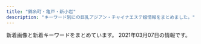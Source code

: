```yaml
---
title: "錦糸町・亀戸・新小岩"
description: "キーワード別にの巨乳アジアン・チャイナエステ嬢情報をまとめました。"
---
```


新着画像と新着キーワードをまとめています。
2021年03月07日の情報です。

<DmmAffiliateIns />
<KeywordTable
  shops={
    [
    {
        "url": "http://iyasimori.jpest.net/",
        "name": "\u7652\u3057\u306e\u68ee",
        "station": "\u9752\u7825\u99c5",
        "img_links": [
            "http://iyasimori.jpest.net/uploads//sites/37/2021/01/g5-150x150.jpg",
            "http://iyasimori.jpest.net/uploads//sites/37/2021/01/g3-2-150x150.jpg",
            "http://iyasimori.jpest.net/uploads//sites/37/2021/01/a.jpg",
            "http://iyasimori.jpest.net/uploads//sites/37/2021/01/news01.png",
            "http://iyasimori.jpest.net/uploads//sites/37/2021/01/g2-2.jpg",
            "http://iyasimori.jpest.net/uploads//sites/37/2021/01/a2.jpg",
            "http://iyasimori.jpest.net/uploads//sites/37/2021/01/g4.jpg",
            "http://iyasimori.jpest.net/uploads//sites/37/2021/01/news03.png",
            "http://iyasimori.jpest.net/uploads//sites/37/2021/01/r3-1.jpg",
            "http://iyasimori.jpest.net/uploads//sites/37/2021/01/r5.jpg",
            "http://iyasimori.jpest.net/uploads//sites/37/2021/01/r6.jpg",
            "http://iyasimori.jpest.net/uploads//sites/37/2021/01/g5.jpg",
            "http://iyasimori.jpest.net/uploads//sites/37/2021/01/bj_03.jpg",
            "http://iyasimori.jpest.net/uploads//sites/37/2021/01/g1-3-150x150.jpg",
            "http://iyasimori.jpest.net/uploads//sites/37/2021/01/mobile.png",
            "http://iyasimori.jpest.net/uploads//sites/37/2021/01/g2-2-150x150.jpg",
            "http://iyasimori.jpest.net/uploads//sites/37/2021/01/g1-3.jpg",
            "http://iyasimori.jpest.net/uploads//sites/37/2021/01/tite-staff.jpg",
            "http://iyasimori.jpest.net/uploads//sites/37/2021/01/g3-2.jpg",
            "http://iyasimori.jpest.net/uploads//sites/37/2021/01/top.jpg",
            "http://iyasimori.jpest.net/uploads//sites/37/2021/01/g4-150x150.jpg",
            "http://iyasimori.jpest.net/uploads//sites/37/2021/01/r4-1.jpg"
        ],
        "keywords": {}
    },
    {
        "name": "Aria\uff5e\u30a2\u30ea\u30a2\uff5e",
        "url": "http://aria.tokyo-relaxtime.asia/",
        "keywords": {},
        "img_links": [
            "http://aria.tokyo-relaxtime.asia/img/cast/nana-04.jpg",
            "http://aria.tokyo-relaxtime.asia/img/cast/yumi-03.jpg",
            "http://aria.tokyo-relaxtime.asia/img/cast/risa-02.jpg",
            "http://aria.tokyo-relaxtime.asia/img/slick/st-1.jpg",
            "http://aria.tokyo-relaxtime.asia/img/cast/coco-02.jpg",
            "http://aria.tokyo-relaxtime.asia/img/slick/st-3.jpg",
            "http://aria.tokyo-relaxtime.asia/img/cast/miki-01.jpg",
            "http://aria.tokyo-relaxtime.asia/img/cast/aya-02.jpg",
            "http://aria.tokyo-relaxtime.asia/img/cast/apple-01.jpg",
            "http://aria.tokyo-relaxtime.asia/img/cast/yaya-03.jpg",
            "http://aria.tokyo-relaxtime.asia/img/cast/aki-02.jpg",
            "http://aria.tokyo-relaxtime.asia/img/cast/risa-04.jpg",
            "http://aria.tokyo-relaxtime.asia/img/cast/risa-01.jpg",
            "http://aria.tokyo-relaxtime.asia/img/cast/yumi-01.jpg",
            "http://aria.tokyo-relaxtime.asia/img/cast/aki-03.jpg",
            "http://aria.tokyo-relaxtime.asia/img/cast/rina-02.jpg",
            "http://aria.tokyo-relaxtime.asia/img/interior/lobby-1.jpg",
            "http://aria.tokyo-relaxtime.asia/img/cast/nana-03.jpg",
            "http://aria.tokyo-relaxtime.asia/img/cast/apple-02.jpg",
            "http://aria.tokyo-relaxtime.asia/img/slick/st-2.jpg",
            "http://aria.tokyo-relaxtime.asia/img/cast/apple-03.jpg",
            "http://aria.tokyo-relaxtime.asia/img/cast/apple-04.jpg",
            "http://aria.tokyo-relaxtime.asia/img/cast/yuri-01.jpg",
            "http://aria.tokyo-relaxtime.asia/img/cast/yaya-01.jpg",
            "http://aria.tokyo-relaxtime.asia/img/cast/rina-04.jpg",
            "http://aria.tokyo-relaxtime.asia/img/cast/miki-02.jpg",
            "http://aria.tokyo-relaxtime.asia/img/cast/coco-03.jpg",
            "http://aria.tokyo-relaxtime.asia/img/slick/st-4.jpg",
            "http://aria.tokyo-relaxtime.asia/img/cast/nana-01.jpg",
            "http://aria.tokyo-relaxtime.asia/img/cast/aki-04.jpg",
            "http://aria.tokyo-relaxtime.asia/img/cast/miki-03.jpg",
            "http://aria.tokyo-relaxtime.asia/img/cast/miki-04.jpg",
            "http://aria.tokyo-relaxtime.asia/img/cast/aki-01.jpg",
            "http://aria.tokyo-relaxtime.asia/img/cast/nana-02.jpg",
            "http://aria.tokyo-relaxtime.asia/img/cast/yuri-04.jpg",
            "http://aria.tokyo-relaxtime.asia/img/cast/yaya-04.jpg",
            "http://aria.tokyo-relaxtime.asia/img/cast/rina-03.jpg",
            "http://aria.tokyo-relaxtime.asia/img/cast/yumi-02.jpg",
            "http://aria.tokyo-relaxtime.asia/img/cast/yaya-02.jpg",
            "http://aria.tokyo-relaxtime.asia/img/cast/yuri-03.jpg",
            "http://aria.tokyo-relaxtime.asia/img/cast/yumi-04.jpg",
            "http://aria.tokyo-relaxtime.asia/img/slick/st-5.jpg",
            "http://aria.tokyo-relaxtime.asia/img/cast/coco-01.jpg",
            "http://aria.tokyo-relaxtime.asia/img/interior/corridor-1.jpg",
            "http://aria.tokyo-relaxtime.asia/img/cast/rina-01.jpg",
            "http://aria.tokyo-relaxtime.asia/img/cast/aya-01.jpg",
            "http://aria.tokyo-relaxtime.asia/img/cast/aya-04.jpg",
            "http://aria.tokyo-relaxtime.asia/img/cast/coco-04.jpg",
            "http://aria.tokyo-relaxtime.asia/img/cast/aya-03.jpg",
            "http://aria.tokyo-relaxtime.asia/img/cast/risa-03.jpg"
        ],
        "station": "JR\u5c0f\u5ca9\u99c5\u5317\u53e3"
    },
    {
        "name": "\u5e78\u305b",
        "keywords": {},
        "img_links": [
            "http://www.es-royal.click/img/miyuki1.jpg",
            "http://www.es-royal.click/images/main_top.jpg",
            "http://www.es-royal.click/img/mimi1.jpg",
            "http://www.es-royal.click/images/staff_t.jpg",
            "http://www.es-royal.click/images/sys1.png",
            "http://www.es-royal.click/images/s1.png",
            "http://www.es-royal.click/img/nana1.jpg",
            "http://www.es-royal.click/images/main_footer.jpg",
            "http://www.es-royal.click/images/6.jpg",
            "http://www.es-royal.click/images/5.jpg",
            "http://www.es-royal.click/img/momo2.jpg",
            "http://www.es-royal.click/img/aya1.jpg",
            "http://www.es-royal.click/img/momo1.jpg",
            "http://www.es-royal.click/images/4.jpg",
            "http://www.es-royal.click/images/b3.jpg",
            "http://www.es-royal.click/images/interior_t.jpg",
            "http://www.es-royal.click/images/ta.jpg",
            "http://www.es-royal.click/images/int1.png",
            "http://www.es-royal.click/images/8.jpg",
            "http://www.es-royal.click/images/news.png",
            "http://www.es-royal.click/images/7.jpg",
            "http://www.es-royal.click/images/head.jpg",
            "http://www.es-royal.click/images/int2.png",
            "http://www.es-royal.click/img/emi1.jpg",
            "http://www.es-royal.click/images/b2.jpg",
            "http://www.es-royal.click/images/b1.jpg",
            "http://www.es-royal.click/images/9.jpg",
            "http://www.es-royal.click/images/mobile.jpg",
            "http://www.es-royal.click/img/ego1.jpg",
            "http://www.es-royal.click/images/1.jpg"
        ],
        "station": "\u4eac\u6210\u7acb\u77f3\u99c5\u5317\u53e3",
        "url": "http://www.es-royal.click/"
    },
    {
        "url": "http://mariabella.ies.fun/",
        "name": "\u30de\u30ea\u30a2\u30d9\u30fc\u30e9",
        "station": "JR\u5c0f\u5ca9\u99c5\u5317\u53e3",
        "img_links": [
            "http://mariabella.ies.fun/images/r09.jpg",
            "http://mariabella.ies.fun/images/r02.jpg",
            "http://mariabella.ies.fun/images/top.png",
            "http://mariabella.ies.fun/images/info.jpg",
            "http://mariabella.ies.fun/images/s-recriut.jpg",
            "http://mariabella.ies.fun/images/ac2.jpg",
            "http://mariabella.ies.fun/images/r03.jpg",
            "http://mariabella.ies.fun/images/r07.jpg",
            "http://mariabella.ies.fun/images/pick.jpg",
            "http://mariabella.ies.fun/images/ac1.jpg",
            "http://mariabella.ies.fun/images/news.jpg",
            "http://mariabella.ies.fun/images/r06.jpg",
            "http://mariabella.ies.fun/images/r05.jpg",
            "http://mariabella.ies.fun/photos/sites/45/2019/09/2019092717170772.jpeg",
            "http://mariabella.ies.fun/images/mobile1.jpg",
            "http://mariabella.ies.fun/photos/sites/45/2018/06/2018062706422857.jpg",
            "http://mariabella.ies.fun/images/r01.jpg",
            "http://mariabella.ies.fun/photos/sites/45/2019/09/2019091016323921.jpeg",
            "http://mariabella.ies.fun/images/r04.jpg",
            "http://mariabella.ies.fun/photos/sites/45/2020/01/2020012420100278.jpeg",
            "http://mariabella.ies.fun/images/mobile.jpg",
            "http://mariabella.ies.fun/images/ac3.jpg",
            "http://mariabella.ies.fun/images/s-staff.jpg"
        ],
        "keywords": {
            "E": 3,
            "\u30bb\u30af\u30b7\u30fc": 3
        }
    },
    {
        "name": "\u3042\u308f\u308f",
        "url": "http://www.awawa-es.info/",
        "station": "JR\u9326\u7cf8\u753a\u99c5\u5357\u53e3",
        "keywords": {
            "85": 4,
            "D": 8,
            "87": 2,
            "89": 4
        },
        "img_links": [
            "http://www.awawa-es.info/img/sd.png",
            "http://www.awawa-es.info/p/4.jpg",
            "http://www.awawa-es.info/img/images/sys_06.png",
            "http://www.awawa-es.info/photo/202011/1604645058826879711.png",
            "http://www.awawa-es.info/img/images/sys_05.png",
            "http://www.awawa-es.info/p/aa.jpg",
            "http://www.awawa-es.info/img/h3.png",
            "http://www.awawa-es.info/img/hinfo.png",
            "http://www.awawa-es.info/photo/home/4051599894438.jpg",
            "http://www.awawa-es.info/photo/home/3281580956380.jpg",
            "http://www.awawa-es.info/p/cc.jpg",
            "http://www.awawa-es.info/img/images/sys_01.png",
            "http://www.awawa-es.info/img/images/sys_04.png",
            "http://www.awawa-es.info/p/2.jpg",
            "http://www.awawa-es.info/photo/201307/1374197215469380174.jpg",
            "http://www.awawa-es.info/img/return.png",
            "http://www.awawa-es.info/photo/202009/15998944321424280736.jpeg",
            "http://www.awawa-es.info/img/h2.png",
            "http://www.awawa-es.info/photo/home/5241604645075.jpg",
            "http://www.awawa-es.info/img/images/sys_03.png",
            "http://www.awawa-es.info/img/i1.jpg",
            "http://www.awawa-es.info/p/bb.jpg",
            "http://www.awawa-es.info/img/hjob.png",
            "http://www.awawa-es.info/img/h1.png",
            "http://www.awawa-es.info/photo/home/2391374197264.jpg",
            "http://www.awawa-es.info/p/1.jpg",
            "http://www.awawa-es.info/photo/home/4241374197436.jpg",
            "http://www.awawa-es.info/photo/202002/1580956374749618033.jpg",
            "http://www.awawa-es.info/img/tmp.jpg",
            "http://www.awawa-es.info/photo/201307/13741973921454741938.jpg",
            "http://www.awawa-es.info/img/s1.jpg",
            "http://www.awawa-es.info/img/acc.png",
            "http://www.awawa-es.info/img/rm.jpg",
            "http://www.awawa-es.info/img/hsys.png",
            "http://www.awawa-es.info/img/s2.jpg",
            "http://www.awawa-es.info/img/hstaff.png",
            "http://www.awawa-es.info/img/i2.jpg",
            "http://www.awawa-es.info/photo/202009/15998945321509738889.jpeg",
            "http://www.awawa-es.info/img/bottom.jpg",
            "http://www.awawa-es.info/p/3.jpg",
            "http://www.awawa-es.info/img/images/sys_02.png"
        ]
    },
    {
        "keywords": {
            "C": 7
        },
        "img_links": [
            "http://nanaesute.pw/images/side3.png",
            "http://nanaesute.pw/images/g1.jpg",
            "http://nanaesute.pw/images/top_bn2.jpg",
            "http://nanaesute.pw/images/flash.jpg",
            "http://nanaesute.pw/images/flash1.jpg",
            "http://nanaesute.pw/images/g3.jpg",
            "http://nanaesute.pw/images/top.png",
            "http://nanaesute.pw/images/top_bn1.jpg"
        ],
        "url": "http://nanaesute.pw/",
        "name": "\u306a\u306a",
        "station": "JR\u9326\u7cf8\u753a\u99c5"
    },
    {
        "station": "JR\u4e80\u6238\u99c5\u6771\u53e3",
        "keywords": {},
        "url": "http://mirage.sweet-relaxation.com/",
        "name": "Mirage\uff5e\u30df\u30e9\u30fc\u30b8\u30e5\uff5e",
        "img_links": [
            "http://mirage.sweet-relaxation.com/img/cast/eri-03.jpg",
            "http://mirage.sweet-relaxation.com/img/cast/yumi-03.jpg",
            "http://mirage.sweet-relaxation.com/img/cast/ran-03.jpg",
            "http://mirage.sweet-relaxation.com/img/cast/yaya-03.jpg",
            "http://mirage.sweet-relaxation.com/img/cast/yaya-01.jpg",
            "http://mirage.sweet-relaxation.com/img/cast/yaya-02.jpg",
            "http://mirage.sweet-relaxation.com/img/cast/ran-01.jpg",
            "http://mirage.sweet-relaxation.com/img/cast/eri-02.jpg",
            "http://mirage.sweet-relaxation.com/img/cast/olive-01.jpg",
            "http://mirage.sweet-relaxation.com/img/cast/eri-01.jpg",
            "http://mirage.sweet-relaxation.com/img/cast/yumi-01.jpg",
            "http://mirage.sweet-relaxation.com/img/cast/yumi-02.jpg",
            "http://mirage.sweet-relaxation.com/img/interior/corridor-1.jpg",
            "http://mirage.sweet-relaxation.com/img/cast/ran-02.jpg",
            "http://mirage.sweet-relaxation.com/img/cast/olive-02.jpg",
            "http://mirage.sweet-relaxation.com/img/cast/olive-03.jpg"
        ]
    },
    {
        "url": "http://el-grande.asia/",
        "img_links": [
            "http://el-grande.asia/img/cast/mai-03.jpg",
            "http://el-grande.asia/img/cast/ringo-02.jpg",
            "http://el-grande.asia/img/cast/mei-03.jpg",
            "http://el-grande.asia/img/interior/shower-4.jpg",
            "http://el-grande.asia/img/cast/rey-02.jpg",
            "http://el-grande.asia/img/cast/haru-04.jpg",
            "http://el-grande.asia/img/cast/hana-03.jpg",
            "http://el-grande.asia/img/cast/ringo-03.jpg",
            "http://el-grande.asia/img/cast/baby-04.jpg",
            "http://el-grande.asia/img/cast/mai-01.jpg",
            "http://el-grande.asia/img/cast/lucy-04.jpg",
            "http://el-grande.asia/img/cast/aki-04.jpg",
            "http://el-grande.asia/img/cast/lucy-02.jpg",
            "http://el-grande.asia/img/cast/hana-02.jpg",
            "http://el-grande.asia/img/cast/mei-02.jpg",
            "http://el-grande.asia/img/cast/sara-06.jpg",
            "http://el-grande.asia/img/cast/baby-01.jpg",
            "http://el-grande.asia/img/btn_twitter.png",
            "http://el-grande.asia/img/cast/haru-01.jpg",
            "http://el-grande.asia/img/cast/hana-01.jpg",
            "http://el-grande.asia/img/cast/belu-01.jpg",
            "http://el-grande.asia/img/cast/belu-03.jpg",
            "http://el-grande.asia/img/cast/misa-01.jpg",
            "http://el-grande.asia/img/cast/rey-01.jpg",
            "http://el-grande.asia/img/cast/hana-04.jpg",
            "http://el-grande.asia/img/btn_interior.png",
            "http://el-grande.asia/img/cast/mei-01.jpg",
            "http://el-grande.asia/img/cast/aki-01.jpg",
            "http://el-grande.asia/img/cast/sara-05.jpg",
            "http://el-grande.asia/img/cast/haru-03.jpg",
            "http://el-grande.asia/img/cast/lucy-03.jpg",
            "http://el-grande.asia/img/dagger.png",
            "http://el-grande.asia/img/btn_cast.png",
            "http://el-grande.asia/img/cast/misa-04.jpg",
            "http://el-grande.asia/img/cast/mei-04.jpg",
            "http://el-grande.asia/img/cast/rey-04.jpg",
            "http://el-grande.asia/img/cast/haru-02.jpg",
            "http://el-grande.asia/img/interior/corridor-1.jpg",
            "http://el-grande.asia/img/cast/aki-02.jpg",
            "http://el-grande.asia/img/cast/ringo-04.jpg",
            "http://el-grande.asia/img/cast/baby-02.jpg",
            "http://el-grande.asia/img/cast/lucy-01.jpg",
            "http://el-grande.asia/img/cast/belu-04.jpg",
            "http://el-grande.asia/img/interior/lobby-1.jpg",
            "http://el-grande.asia/img/btn_top.png",
            "http://el-grande.asia/img/cast/ringo-01.jpg",
            "http://el-grande.asia/img/cast/sara-08.jpg",
            "http://el-grande.asia/img/cast/mai-04.jpg",
            "http://el-grande.asia/img/cast/aki-03.jpg",
            "http://el-grande.asia/img/cast/belu-02.jpg",
            "http://el-grande.asia/img/cast/baby-03.jpg"
        ],
        "name": "\u30a8\u30eb\u30b0\u30e9\u30f3\u30c7-elgrande-",
        "station": "JR\u65b0\u5c0f\u5ca9\u99c5\u5357\u53e3",
        "keywords": {}
    },
    {
        "url": "http://shizuku2009.com/",
        "keywords": {},
        "station": "\u9752\u7825\u99c5A2\u51fa\u53e3",
        "name": "\u79cb",
        "img_links": [
            "http://shizuku2009.com/staff/2/1.jpg",
            "http://shizuku2009.com/staff/6/1.jpg",
            "http://shizuku2009.com/images/index_08.jpg",
            "http://shizuku2009.com/staff/4/1.jpg",
            "http://shizuku2009.com/images/index_13.jpg",
            "http://shizuku2009.com/images/index_07.jpg",
            "http://shizuku2009.com/images/staff_12.jpg",
            "http://shizuku2009.com/images/index_02.jpg",
            "http://shizuku2009.com/staff/5/1.jpg",
            "http://shizuku2009.com/images/service_13.jpg",
            "http://shizuku2009.com/staff/3/1.jpg",
            "http://shizuku2009.com/images/index_09.jpg",
            "http://shizuku2009.com/images/index_20.jpg",
            "http://shizuku2009.com/images/staff_15.jpg",
            "http://shizuku2009.com/images/index_04.jpg",
            "http://shizuku2009.com/images/index_17.jpg",
            "http://shizuku2009.com/images/index_15.jpg",
            "http://shizuku2009.com/images/index_14.jpg",
            "http://shizuku2009.com/images/index_10.jpg",
            "http://shizuku2009.com/staff/1/1.jpg",
            "http://shizuku2009.com/images/index_19.jpg",
            "http://shizuku2009.com/images/index_05.jpg",
            "http://shizuku2009.com/images/index_06.jpg"
        ]
    },
    {
        "name": "\u30d1\u30bf\u30e4",
        "station": "JR\u5c0f\u5ca9\u99c5\u5357\u53e3",
        "url": "http://thaipataya.chm.jp/",
        "img_links": [
            "https://chm.jp/domains1/thaipataya/myimg/imgcom37738_sp.png",
            "https://chm.jp/domains1/thaipataya/myimg/imgcom37653_sp.jpg",
            "https://chm.jp/domains1/thaipataya/myimg/imgcom37834_sp.jpg",
            "https://chm.jp/domains1/thaipataya/myimg/imgcom36614_sp.jpg",
            "https://chm.jp/domains1/thaipataya/myimg/imgcom36607_sp.jpg",
            "https://chm.jp/domains1/thaipataya/myimg/imgcom37355_sp.jpg",
            "https://chm.jp/domains1/thaipataya/myimg/imgcom37731_sp.png",
            "https://chm.jp/domains1/thaipataya/myimg/imgcom37362_sp.png",
            "https://chm.jp/domains1/thaipataya/myimg/imgcom37359_sp.jpg",
            "https://chm.jp/domains1/thaipataya/myimg/imgcom36578_sp.jpg",
            "https://chm.jp/domains1/thaipataya/myimg/imgcom37656_sp.jpg",
            "https://chm.jp/domains1/thaipataya/myimg/imgcom37356_sp.jpg",
            "https://chm.jp/domains1/thaipataya/myimg/imgcom36566_sp.png",
            "https://chm.jp/domains1/thaipataya/myimg/imgcom36582_sp.jpg",
            "https://chm.jp/domains1/thaipataya/myimg/imgcom37357_sp.jpg",
            "https://chm.jp/domains1/thaipataya/myimg/imgcom37174_sp.png",
            "https://chm.jp/domains1/thaipataya/myimg/imgcom37661_sp.png",
            "https://chm.jp/domains1/thaipataya/myimg/imgcom37665_sp.jpg",
            "http://chm.jp/img/linebutton_82x20.png",
            "https://chm.jp/domains1/thaipataya/myimg/imgcom36604_sp.jpg",
            "https://chm.jp/domains1/thaipataya/myimg/imgcom37740_sp.png",
            "https://chm.jp/domains1/thaipataya/myimg/imgcom36636_sp.jpg",
            "https://chm.jp/domains1/thaipataya/myimg/imgcom37660_sp.png",
            "https://chm.jp/domains1/thaipataya/myimg/imgcom36635_sp.jpg",
            "https://chm.jp/domains1/thaipataya/myimg/imgcom37728_sp.png",
            "https://chm.jp/domains1/thaipataya/myimg/imgcom37358_sp.jpg",
            "https://chm.jp/domains1/thaipataya/myimg/imgcom37733_sp.png",
            "https://chm.jp/domains1/thaipataya/myimg/imgcom37657_sp.jpg",
            "https://chm.jp/domains1/thaipataya/myimg/imgcom37914_sp.jpg",
            "https://chm.jp/domains1/thaipataya/myimg/imgcom37659_sp.png",
            "https://chm.jp/domains1/thaipataya/myimg/imgcom37663_sp.jpg",
            "https://chm.jp/domains1/thaipataya/myimg/imgcom37658_sp.png",
            "https://chm.jp/domains1/thaipataya/myimg/imgcom37736_sp.png",
            "https://chm.jp/domains1/thaipataya/myimg/imgcom37833_sp.jpg",
            "https://chm.jp/domains1/thaipataya/myimg/imgcom37067_sp.png",
            "https://chm.jp/domains1/thaipataya/myimg/imgcom37177_sp.png",
            "https://chm.jp/domains1/thaipataya/myimg/imgcom36634_sp.jpg",
            "https://chm.jp/domains1/thaipataya/myimg/imgcom37726_sp.png",
            "https://chm.jp/domains1/thaipataya/myimg/imgcom37666_sp.jpg",
            "https://chm.jp/domains1/thaipataya/myimg/imgcom37361_sp.png",
            "https://chm.jp/domains1/thaipataya/myimg/imgcom37360_sp.jpg",
            "https://chm.jp/domains1/thaipataya/myimg/imgcom37710_sp.jpg",
            "https://chm.jp/domains1/thaipataya/myimg/imgcom37737_sp.png",
            "https://chm.jp/domains1/thaipataya/myimg/imgcom37662_sp.png",
            "https://chm.jp/domains1/thaipataya/myimg/imgcom37732_sp.png",
            "https://chm.jp/sozai/0_4999/bn122_sp.png",
            "https://chm.jp/domains1/thaipataya/myimg/imgcom37913_sp.jpg",
            "https://chm.jp/domains1/thaipataya/myimg/imgcom37916_sp.jpg",
            "https://chm.jp/domains1/thaipataya/myimg/imgcom36567_sp.jpg",
            "https://chm.jp/domains1/thaipataya/myimg/imgcom36606_sp.jpg",
            "https://chm.jp/domains1/thaipataya/myimg/imgcom37730_sp.png",
            "https://chm.jp/domains1/thaipataya/myimg/imgcom37729_sp.png",
            "https://chm.jp/domains1/thaipataya/myimg/imgcom37669_sp.jpg",
            "https://chm.jp/domains1/thaipataya/myimg/imgcom37915_sp.jpg",
            "https://chm.jp/domains1/thaipataya/myimg/slideimg36562_sp.jpg",
            "https://chm.jp/domains1/thaipataya/myimg/slideimg36560_sp.jpg",
            "https://chm.jp/domains1/thaipataya/myimg/imgcom36603_sp.png",
            "https://chm.jp/domains1/thaipataya/myimg/imgcom37841_sp.jpg",
            "https://chm.jp/domains1/thaipataya/myimg/imgcom36633_sp.jpg",
            "https://chm.jp/domains1/thaipataya/myimg/imgcom37664_sp.png",
            "https://chm.jp/domains1/thaipataya/myimg/imgcom37668_sp.png",
            "https://chm.jp/domains1/thaipataya/myimg/imgcom36619_sp.jpg",
            "https://chm.jp/sozai/0_4999/bn112_sp.png",
            "https://chm.jp/domains1/thaipataya/myimg/imgcom37739_sp.png",
            "https://chm.jp/domains1/thaipataya/myimg/imgcom36565_sp.jpg",
            "https://chm.jp/domains1/thaipataya/myimg/imgcom36605_sp.jpg",
            "https://chm.jp/domains1/thaipataya/myimg/imgcom37789_sp.png",
            "https://chm.jp/domains1/thaipataya/myimg/imgcom37839_sp.jpg",
            "https://chm.jp/domains1/thaipataya/myimg/imgcom37725_sp.png",
            "https://chm.jp/domains1/thaipataya/myimg/imgcom37840_sp.jpg",
            "https://chm.jp/domains1/thaipataya/myimg/imgcom37172_sp.png",
            "https://chm.jp/domains1/thaipataya/myimg/imgcom37727_sp.png",
            "https://chm.jp/domains1/thaipataya/myimg/slideimg36561_sp.jpg",
            "https://chm.jp/domains1/thaipataya/myimg/imgcom37667_sp.png",
            "https://chm.jp/domains1/thaipataya/myimg/imgcom36618_sp.png",
            "https://chm.jp/domains1/thaipataya/myimg/imgcom36613_sp.jpg",
            "https://chm.jp/domains1/thaipataya/myimg/imgcom36577_sp.jpg",
            "https://chm.jp/domains1/thaipataya/myimg/imgcom37734_sp.png",
            "https://chm.jp/domains1/thaipataya/myimg/imgcom37655_sp.jpg",
            "https://chm.jp/domains1/thaipataya/myimg/imgcom36615_sp.png",
            "https://chm.jp/domains1/thaipataya/myimg/imgcom36581_sp.jpg",
            "https://chm.jp/domains1/thaipataya/myimg/imgcom37654_sp.jpg"
        ],
        "keywords": {
            "\u30bb\u30af\u30b7\u30fc": 1,
            "C": 13
        }
    },
    {
        "img_links": [
            "http://k-yorocobi.com/pic/pic1.jpg",
            "http://k-yorocobi.com/images/bar-staff.png",
            "http://k-yorocobi.com/images/b-mobile.png",
            "http://k-yorocobi.com/staff/s-tika.jpg",
            "http://k-yorocobi.com/images/b-tel.png",
            "http://k-yorocobi.com/images/bar-pickup.png",
            "http://k-yorocobi.com/staff/s-emi.jpg",
            "http://k-yorocobi.com/images/bar-cam.png",
            "http://k-yorocobi.com/images/b-awaawa.png",
            "http://k-yorocobi.com/staff/s-yuyu.jpg",
            "http://k-yorocobi.com/images/c-staff.png",
            "http://k-yorocobi.com/images/bill.jpg",
            "http://k-yorocobi.com/images/c-top.png",
            "http://k-yorocobi.com/images/c-interior.png",
            "http://k-yorocobi.com/pic/pic4.jpg",
            "http://k-yorocobi.com/staff/s-rina.jpg",
            "http://k-yorocobi.com/images/footer.png",
            "http://k-yorocobi.com/images/bar-interior.png",
            "http://k-yorocobi.com/images/b-movie.png",
            "http://k-yorocobi.com/pic/pic2.jpg",
            "http://k-yorocobi.com/pic/pic3.jpg",
            "http://k-yorocobi.com/images/bar-news.png"
        ],
        "station": "JR\u9326\u7cf8\u753a\u99c5\u5317\u53e3",
        "keywords": {},
        "url": "http://k-yorocobi.com/",
        "name": "\u3088\u308d\u3053\u3073"
    },
    {
        "name": "\u96c5\u82b3",
        "img_links": [
            "http://www.o-miyabi.com/s/images/slider/2.jpg",
            "http://www.o-miyabi.com/s/images/service_07.png",
            "http://www.o-miyabi.com/s/images/slider/3.jpg",
            "http://www.o-miyabi.com/images/index_16.jpg",
            "http://www.o-miyabi.com/s/image/nav_sys.png",
            "http://www.o-miyabi.com/images/upload/thumb/0dc07af1006255fa.jpg",
            "http://www.o-miyabi.com/s/image/nav_topics.png",
            "http://www.o-miyabi.com/images/index_18.jpg",
            "http://www.o-miyabi.com/s/uploads/03.jpg",
            "http://www.o-miyabi.com/images/upload/thumb/6d7987cae648e809.jpg",
            "http://www.o-miyabi.com/s/images/tel.png",
            "http://www.o-miyabi.com/images/upload/thumb/0981f77ac0a1e07f.jpg",
            "http://www.o-miyabi.com/s/images/service_01.png",
            "http://www.o-miyabi.com/images/index_03.jpg",
            "http://www.o-miyabi.com/s/images/service_03.png",
            "http://www.o-miyabi.com/s/images/pc.png",
            "http://www.o-miyabi.com/images/index_10.jpg",
            "http://www.o-miyabi.com/s/images/t1.jpg",
            "http://www.o-miyabi.com/girl/01.jpg",
            "http://www.o-miyabi.com/s/image/nav_manga.png",
            "http://www.o-miyabi.com/s/uploads/04.jpg",
            "http://www.o-miyabi.com/s/uploads/06.jpg",
            "http://www.o-miyabi.com/images/upload/thumb/7713de024ddc43e7.jpg",
            "http://www.o-miyabi.com/images/upload/thumb/72ffa1fb925d394b.jpg",
            "http://www.o-miyabi.com/images/rec_09.jpg",
            "http://www.o-miyabi.com/s/images/slider/1.jpg",
            "http://www.o-miyabi.com/images/rec.jpg",
            "http://www.o-miyabi.com/images/index_19.jpg",
            "http://www.o-miyabi.com/s/uploads/07.jpg",
            "http://www.o-miyabi.com/images/upload/thumb/928147996b3538a2.jpg",
            "http://www.o-miyabi.com/images/index_13.jpg",
            "http://www.o-miyabi.com/images/index_09.jpg",
            "http://www.o-miyabi.com/images/index_04.jpg",
            "http://www.o-miyabi.com/images/index_02.jpg",
            "http://www.o-miyabi.com/images/upload/thumb/51d074f8f9cdb905.jpg",
            "http://www.o-miyabi.com/images/index_05.jpg",
            "http://www.o-miyabi.com/images/movie_09.jpg",
            "http://www.o-miyabi.com/images/upload/thumb/04d21d82d11bc049.jpg",
            "http://www.o-miyabi.com/images/info_02.jpg",
            "http://www.o-miyabi.com/images/info.jpg",
            "http://www.o-miyabi.com/images/upload/thumb/1a8371be7358f1df.jpg",
            "http://www.o-miyabi.com/images/upload/thumb/301c9a35b11a384f.jpg",
            "http://www.o-miyabi.com/s/image/nav_top.png",
            "http://www.o-miyabi.com/images/index_01.jpg",
            "http://www.o-miyabi.com/s/images/okubokomachi.jpg",
            "http://www.o-miyabi.com/s/images/t2.jpg",
            "http://www.o-miyabi.com/images/upload/thumb/57af63e7ff71466b.jpg",
            "http://www.o-miyabi.com/s/images/t3.jpg",
            "http://www.o-miyabi.com/s/uploads/02.jpg",
            "http://www.o-miyabi.com/images/upload/thumb/db15ea2226867103.jpg",
            "http://www.o-miyabi.com/images/staff_09.jpg",
            "http://www.o-miyabi.com/s/image/nav_cast.png",
            "http://www.o-miyabi.com/s/images/slider/prev.png",
            "http://www.o-miyabi.com/s/uploads/01.jpg",
            "http://www.o-miyabi.com/images/index_07.jpg",
            "http://www.o-miyabi.com/s/images/iphone.png",
            "http://www.o-miyabi.com/images/upload/thumb/e12bb065f2380463.jpg",
            "http://www.o-miyabi.com/s/image/nav_hotel.png",
            "http://www.o-miyabi.com/s/images/top_2.jpg",
            "http://www.o-miyabi.com/images/index_06.jpg",
            "http://www.o-miyabi.com/s/uploads/08.jpg",
            "http://www.o-miyabi.com/s/images/slider/next.png",
            "http://www.o-miyabi.com/images/upload/thumb/6fceb6aef71115ac.jpg",
            "http://www.o-miyabi.com/images/index_14.jpg",
            "http://www.o-miyabi.com/images/info_09.jpg"
        ],
        "station": "JR\u65b0\u5c0f\u5ca9\u99c5\u5357\u53e3",
        "url": "http://www.o-miyabi.com/",
        "keywords": {
            "98": 2,
            "86": 2,
            "84": 2,
            "H": 2,
            "C": 12,
            "D": 4,
            "89": 6,
            "85": 4
        }
    },
    {
        "name": "\u3042\u3044\u3053",
        "url": "http://www.aierwtbn.xyz/",
        "img_links": [
            "http://www.aierwtbn.xyz/uploads/210223/1-210223145G3595.jpg",
            "http://www.aierwtbn.xyz/picture/news.png",
            "http://www.aierwtbn.xyz/picture/r4.jpg",
            "http://www.aierwtbn.xyz/uploads/210223/1-210223145F5H5.jpg",
            "http://www.aierwtbn.xyz/picture/pick.png",
            "http://www.aierwtbn.xyz/picture/s_staff.jpg",
            "http://www.aierwtbn.xyz/picture/bj2.jpg",
            "http://www.aierwtbn.xyz/picture/face.png",
            "http://www.aierwtbn.xyz/picture/r1.jpg",
            "http://www.aierwtbn.xyz/uploads/210223/1-210223145K0W7.jpg",
            "http://www.aierwtbn.xyz/uploads/210223/1-210223145I5F4.jpg",
            "http://www.aierwtbn.xyz/picture/end.png",
            "http://www.aierwtbn.xyz/picture/r3.jpg",
            "http://www.aierwtbn.xyz/uploads/210223/1-210223145KR53.jpg",
            "http://www.aierwtbn.xyz/picture/r5.jpg",
            "http://www.aierwtbn.xyz/picture/r2.jpg",
            "http://www.aierwtbn.xyz/uploads/210223/1-210223145H63H.jpg",
            "http://www.aierwtbn.xyz/picture/top.png"
        ],
        "keywords": {
            "86": 3,
            "D": 3
        },
        "station": "JR\u5c0f\u5ca9\u99c5"
    },
    {
        "station": "JR\u65b0\u5c0f\u5ca9\u99c5\u5317\u53e3",
        "url": "http://mori.me-es.com/",
        "keywords": {
            "86": 3,
            "C": 6,
            "88": 1,
            "85": 3,
            "87": 1
        },
        "name": "\u68ee",
        "img_links": [
            "http://mori.me-es.com/girls/00.jpg",
            "http://mori.me-es.com/images/info_15.jpg",
            "http://mori.me-es.com/girls/03.jpg",
            "http://mori.me-es.com/girls/01.jpg",
            "http://mori.me-es.com/images/sub_28.jpg",
            "http://mori.me-es.com/images/index_09.jpg",
            "http://mori.me-es.com/images/index_18.jpg",
            "http://mori.me-es.com/images/index_26.jpg",
            "http://mori.me-es.com/images/index_06.jpg",
            "http://mori.me-es.com/girls/06.jpg",
            "http://mori.me-es.com/girls/05.jpg",
            "http://mori.me-es.com/girls/08.jpg",
            "http://mori.me-es.com/images/index_08.jpg",
            "http://mori.me-es.com/images/index_24.jpg",
            "http://mori.me-es.com/images/staff_15.jpg",
            "http://mori.me-es.com/images/index_03.jpg",
            "http://mori.me-es.com/images/index_22.jpg",
            "http://mori.me-es.com/images/index_16.jpg",
            "http://mori.me-es.com/images/index_25.jpg",
            "http://mori.me-es.com/images/index_12.jpg",
            "http://mori.me-es.com/images/index_13.jpg",
            "http://mori.me-es.com/images/index_15.jpg",
            "http://mori.me-es.com/images/index_28.jpg",
            "http://mori.me-es.com/images/index_01.jpg",
            "http://mori.me-es.com/images/index_29.jpg",
            "http://mori.me-es.com/images/index_05.jpg",
            "http://mori.me-es.com/images/index_07.jpg",
            "http://mori.me-es.com/girls/08a.jpg",
            "http://mori.me-es.com/images/index_02.jpg",
            "http://mori.me-es.com/images/index_30.jpg",
            "http://mori.me-es.com/images/index_21.jpg",
            "http://mori.me-es.com/girls/02.jpg",
            "http://mori.me-es.com/images/rec.jpg",
            "http://mori.me-es.com/images/index_10.jpg",
            "http://mori.me-es.com/girls/07.jpg",
            "http://mori.me-es.com/images/index_20.jpg",
            "http://mori.me-es.com/images/index_17.jpg",
            "http://mori.me-es.com/images/index_27.jpg",
            "http://mori.me-es.com/images/info.jpg",
            "http://mori.me-es.com/girls/04.jpg",
            "http://mori.me-es.com/images/rec_15.jpg",
            "http://mori.me-es.com/images/index_19.jpg",
            "http://mori.me-es.com/images/index_04.jpg"
        ]
    },
    {
        "name": "\u5343\u693f",
        "url": "http://sentsubaki.asia/",
        "img_links": [
            "http://sentsubaki.asia/img/cast/momo-03.jpg",
            "http://sentsubaki.asia/img/interior/lobby-1.jpg",
            "http://sentsubaki.asia/img/cast/you-01.jpg",
            "http://sentsubaki.asia/img/cast/momo-04.jpg",
            "http://sentsubaki.asia/img/btn_interior.png",
            "http://sentsubaki.asia/img/interior/lobby-2.jpg",
            "http://sentsubaki.asia/img/head_tel.png",
            "http://sentsubaki.asia/img/cast/aya-01.jpg",
            "http://sentsubaki.asia/img/cast/yuyu-02.jpg",
            "http://sentsubaki.asia/img/cast/momo-01.jpg",
            "http://sentsubaki.asia/img/cast/aya-04.jpg",
            "http://sentsubaki.asia/img/cast/yumi-03.jpg",
            "http://sentsubaki.asia/img/cast/miki-03.jpg",
            "http://sentsubaki.asia/img/cast/you-02.jpg",
            "http://sentsubaki.asia/img/cast/yuyu-01.jpg",
            "http://sentsubaki.asia/img/head_time.png",
            "http://sentsubaki.asia/img/cast/you-03.jpg",
            "http://sentsubaki.asia/img/cast/yuyu-04.jpg",
            "http://sentsubaki.asia/img/cast/miki-02.jpg",
            "http://sentsubaki.asia/img/cast/aya-03.jpg",
            "http://sentsubaki.asia/img/coupon_special.png",
            "http://sentsubaki.asia/img/cast/miki-01.jpg",
            "http://sentsubaki.asia/img/btn_twitter.png",
            "http://sentsubaki.asia/img/cast/nina-04.jpg",
            "http://sentsubaki.asia/img/cast/yumi-04.jpg",
            "http://sentsubaki.asia/img/cast/miki-04.jpg",
            "http://sentsubaki.asia/img/btn_cast.png",
            "http://sentsubaki.asia/img/btn_top.png",
            "http://sentsubaki.asia/img/cast/nina-03.jpg",
            "http://sentsubaki.asia/img/cast/you-04.jpg",
            "http://sentsubaki.asia/img/cast/yumi-02.jpg",
            "http://sentsubaki.asia/img/cast/momo-02.jpg"
        ],
        "station": "JR\u4e80\u6238\u99c5\u6771\u53e3",
        "keywords": {}
    },
    {
        "img_links": [
            "http://miyabi-aroma.xyz/images/nav/nav-job.jpg",
            "http://miyabi-aroma.xyz/images/staff/3/kiki.jpg",
            "http://miyabi-aroma.xyz/images/staff/3/yaya2.jpg",
            "http://miyabi-aroma.xyz/images/index-rose_04.png",
            "http://miyabi-aroma.xyz/images/3/2.jpg",
            "http://miyabi-aroma.xyz/images/staff/3/miya.jpg",
            "http://miyabi-aroma.xyz/images/index-rose_07.png",
            "http://miyabi-aroma.xyz/images/shishu/se2.jpg",
            "http://miyabi-aroma.xyz/images/nav/nav-staff.jpg",
            "http://miyabi-aroma.xyz/images/11.png",
            "http://miyabi-aroma.xyz/images/staff/3/ami.jpg",
            "http://miyabi-aroma.xyz/images/staff/3/rina2.jpg",
            "http://miyabi-aroma.xyz/images/staff/3/ami2.jpg",
            "http://miyabi-aroma.xyz/images/staff/3/rina.jpg",
            "http://miyabi-aroma.xyz/images/1801706901.jpg",
            "http://miyabi-aroma.xyz/images/nav/nav-sys.jpg",
            "http://miyabi-aroma.xyz/images/index-rose_09.png",
            "http://miyabi-aroma.xyz/images/staff/3/kiki2.jpg",
            "http://miyabi-aroma.xyz/images/index-rose_02.png",
            "http://miyabi-aroma.xyz/images/staff/3/yami.jpg",
            "http://miyabi-aroma.xyz/images/shishu/se1.jpg",
            "http://miyabi-aroma.xyz/images/index-rose_13.png",
            "http://miyabi-aroma.xyz/images/nav/nav-info.jpg",
            "http://miyabi-aroma.xyz/images/staff/3/yaya1.jpg",
            "http://miyabi-aroma.xyz/images/staff/3/miya2.jpg",
            "http://miyabi-aroma.xyz/images/3/1.jpg"
        ],
        "url": "http://miyabi-aroma.xyz/",
        "station": "JR\u4e80\u6238\u99c5\u6771\u53e3",
        "keywords": {
            "C": 7
        },
        "name": "\u685c"
    },
    {
        "url": "http://www.hu-wa.work/",
        "keywords": {},
        "img_links": [
            "http://www.hu-wa.work/staff/natu.jpg",
            "http://www.hu-wa.work/images/staff_t.jpg",
            "http://www.hu-wa.work/images/2.png",
            "http://www.hu-wa.work/images/6.png",
            "http://www.hu-wa.work/images/3.png",
            "http://www.hu-wa.work/img/natu2.jpg",
            "http://www.hu-wa.work/img/maya1.jpg",
            "http://www.hu-wa.work/img/kaori1.jpg",
            "http://www.hu-wa.work/images/7.png",
            "http://www.hu-wa.work/images/5.png",
            "http://www.hu-wa.work/img/mimi1.jpg",
            "http://www.hu-wa.work/img/yuna1.jpg",
            "http://www.hu-wa.work/staff/kaori.jpg",
            "http://www.hu-wa.work/images/ta.jpg",
            "http://www.hu-wa.work/images/s1.png",
            "http://www.hu-wa.work/images/sys.png",
            "http://www.hu-wa.work/img/mimi2.jpg",
            "http://www.hu-wa.work/images/int2.png",
            "http://www.hu-wa.work/images/4.png",
            "http://www.hu-wa.work/images/news.png",
            "http://www.hu-wa.work/images/tel.jpg",
            "http://www.hu-wa.work/staff/mimi.jpg",
            "http://www.hu-wa.work/images/head.jpg",
            "http://www.hu-wa.work/staff/ayumi.jpg",
            "http://www.hu-wa.work/staff/yuna.jpg",
            "http://www.hu-wa.work/img/natu1.jpg",
            "http://www.hu-wa.work/staff/miki.jpg",
            "http://www.hu-wa.work/img/miki1.jpg",
            "http://www.hu-wa.work/images/int1.png",
            "http://www.hu-wa.work/staff/maya.jpg",
            "http://www.hu-wa.work/img/ayumi1.jpg",
            "http://www.hu-wa.work/images/interior_t.jpg",
            "http://www.hu-wa.work/images/8.png"
        ],
        "name": "Angel\u2019s Smile",
        "station": "JR\u5c0f\u5ca9\u99c5\u5357\u53e3"
    },
    {
        "name": "\u30b9\u30c1\u30e5\u30ef\u306e\u30b9\u30de\u30a4\u30eb",
        "keywords": {
            "C": 7
        },
        "url": "http://kinshicho-es.xyz/",
        "img_links": [
            "http://kinshicho-es.xyz/images/r3.jpg",
            "http://kinshicho-es.xyz/images/g51.jpg",
            "http://kinshicho-es.xyz/images/b2.jpg",
            "http://kinshicho-es.xyz/images/kanban.jpg",
            "http://kinshicho-es.xyz/images/g0.jpg",
            "http://kinshicho-es.xyz/images/top1.jpg",
            "http://kinshicho-es.xyz/images/g5.jpg",
            "http://kinshicho-es.xyz/images/g2.jpg",
            "http://kinshicho-es.xyz/images/g41.jpg",
            "http://kinshicho-es.xyz/images/r4.jpg",
            "http://kinshicho-es.xyz/images/left1_2_02.jpg",
            "http://kinshicho-es.xyz/images/g3.jpg",
            "http://kinshicho-es.xyz/images/r2.jpg",
            "http://kinshicho-es.xyz/images/r1.jpg",
            "http://kinshicho-es.xyz/images/b1.jpg",
            "http://kinshicho-es.xyz/images/top.jpg",
            "http://kinshicho-es.xyz/images/news-tit1.jpg"
        ],
        "station": "JR\u9326\u7cf8\u753a\u99c5\u5317\u53e3"
    },
    {
        "img_links": [
            "http://www.sh-yuki.work/uploads/200620/1-20062015425B54.jpg",
            "http://www.sh-yuki.work/uploads/200713/1-200G3125135C2.jpg",
            "http://www.sh-yuki.work/uploads/200620/1-200620154311K4.jpg",
            "http://www.sh-yuki.work/uploads/191227/1-19122F94110460.jpg",
            "http://www.sh-yuki.work/uploads/210216/1-210216154459443.jpg",
            "http://www.sh-yuki.work/uploads/191104/1-1911041I124915.jpg",
            "http://www.sh-yuki.work/uploads/190105/1-1Z105143R9539.jpg",
            "http://www.sh-yuki.work/uploads/190105/1-1Z1051440193X.jpg",
            "http://www.sh-yuki.work/images/mobile.jpg",
            "http://www.sh-yuki.work/images/1.jpg",
            "http://www.sh-yuki.work/images/lanmu5.jpg",
            "http://www.sh-yuki.work/uploads/210216/1-210216154445506.jpg",
            "http://www.sh-yuki.work/uploads/200713/1-200G3110344421.jpg",
            "http://www.sh-yuki.work/uploads/190105/1-1Z105143940E6.jpg",
            "http://www.sh-yuki.work/uploads/191221/1-191221111A3123.jpg",
            "http://www.sh-yuki.work/uploads/200127/1-20012G02404310.jpg",
            "http://www.sh-yuki.work/uploads/201214/1-20121416231WV.jpg",
            "http://www.sh-yuki.work/uploads/201215/1-201215145200113.jpg",
            "http://www.sh-yuki.work/uploads/200110/1-20011013245Y49.jpg",
            "http://www.sh-yuki.work/uploads/191202/1-191202154021200.jpg",
            "http://www.sh-yuki.work/uploads/201214/1-201214162100347.jpg",
            "http://www.sh-yuki.work/images/top.png",
            "http://www.sh-yuki.work/images/s_staff.jpg",
            "http://www.sh-yuki.work/images/room2.jpg",
            "http://www.sh-yuki.work/images/nbj2.jpg",
            "http://www.sh-yuki.work/uploads/200618/1-20061Q633094V.jpg",
            "http://www.sh-yuki.work/uploads/201215/1-201215145153M4.jpg",
            "http://www.sh-yuki.work/uploads/200218/1-20021Q359301Q.jpg",
            "http://www.sh-yuki.work/uploads/191006/1-191006105IM24.jpg",
            "http://www.sh-yuki.work/uploads/190105/1-1Z105143921224.jpg",
            "http://www.sh-yuki.work/images/room1.jpg",
            "http://www.sh-yuki.work/images/room4.jpg",
            "http://www.sh-yuki.work/uploads/191227/1-19122F93911958.jpg",
            "http://www.sh-yuki.work/uploads/191021/1-19102116361I39.jpg",
            "http://www.sh-yuki.work/images/lanmu3.jpg",
            "http://www.sh-yuki.work/images/room3.jpg",
            "http://www.sh-yuki.work/uploads/190110/1-1Z110093529363.png",
            "http://www.sh-yuki.work/uploads/200218/1-20021Q3591A57.jpg",
            "http://www.sh-yuki.work/images/s_news.jpg",
            "http://www.sh-yuki.work/uploads/191006/1-191006105P61Z.jpg",
            "http://www.sh-yuki.work/uploads/200618/1-20061Q6342Y06.jpg",
            "http://www.sh-yuki.work/uploads/191028/1-19102Q03S5a4.jpg",
            "http://www.sh-yuki.work/images/lanmu4.jpg",
            "http://www.sh-yuki.work/images/lanmu2.jpg",
            "http://www.sh-yuki.work/images/end.png"
        ],
        "url": "http://www.sh-yuki.work/",
        "keywords": {
            "D": 17,
            "86": 14,
            "89": 2,
            "88": 1
        },
        "name": "\u3086\u304d",
        "station": "JR\u5c0f\u5ca9\u99c5\u5317\u53e3"
    },
    {
        "name": "Remoon",
        "url": "http://yousei.xyz/",
        "keywords": {},
        "img_links": [
            "http://yousei.xyz/images/g6.jpg",
            "http://yousei.xyz/images/r2.jpg",
            "http://yousei.xyz/images/r3.jpg",
            "http://yousei.xyz/images/g4.jpg",
            "http://yousei.xyz/images/mobile.jpg",
            "http://yousei.xyz/images/g2.jpg",
            "http://yousei.xyz/images/r1.jpg",
            "http://yousei.xyz/images/top.png",
            "http://yousei.xyz/images/g5.jpg",
            "http://yousei.xyz/images/recuit.jpg",
            "http://yousei.xyz/images/g1.jpg",
            "http://yousei.xyz/images/g3.jpg",
            "http://yousei.xyz/images/mob.png",
            "http://yousei.xyz/images/r4.jpg"
        ],
        "station": "JR\u4e80\u6238\u99c5\u6771\u53e3"
    },
    {
        "url": "http://www.es-raku.link/",
        "keywords": {},
        "img_links": [
            "http://www.es-raku.link/staff/mai.jpg",
            "http://www.es-raku.link/images/2.jpg",
            "http://www.es-raku.link/staff/ruru.jpg",
            "http://www.es-raku.link/images/3.jpg",
            "http://www.es-raku.link/images/news.jpg",
            "http://www.es-raku.link/images/menu/interior.png",
            "http://www.es-raku.link/staff/ayaka.jpg",
            "http://www.es-raku.link/images/6.jpg",
            "http://www.es-raku.link/images/menu/staff.png",
            "http://www.es-raku.link/img/ruru1.jpg",
            "http://www.es-raku.link/img/lucky1.jpg",
            "http://www.es-raku.link/img/ayaka1.jpg",
            "http://www.es-raku.link/images/staff_t.png",
            "http://www.es-raku.link/images/line.png",
            "http://www.es-raku.link/img/riri1.jpg",
            "http://www.es-raku.link/staff/kaori.jpg",
            "http://www.es-raku.link/images/r2.jpg",
            "http://www.es-raku.link/img/kaori1.jpg",
            "http://www.es-raku.link/images/9.jpg",
            "http://www.es-raku.link/images/sys1.jpg",
            "http://www.es-raku.link/images/int1.png",
            "http://www.es-raku.link/staff/lucky.jpg",
            "http://www.es-raku.link/images/1.jpg",
            "http://www.es-raku.link/images/r1.jpg",
            "http://www.es-raku.link/images/head.png",
            "http://www.es-raku.link/images/7.jpg",
            "http://www.es-raku.link/images/list.jpg",
            "http://www.es-raku.link/images/rtel.jpg",
            "http://www.es-raku.link/images/menu/top.png",
            "http://www.es-raku.link/images/8.jpg",
            "http://www.es-raku.link/img/yuki1.jpg",
            "http://www.es-raku.link/images/mobile.jpg",
            "http://www.es-raku.link/staff/yuki.jpg",
            "http://www.es-raku.link/img/mai1.jpg",
            "http://www.es-raku.link/images/int2.png",
            "http://www.es-raku.link/images/tel.jpg",
            "http://www.es-raku.link/staff/riri.jpg",
            "http://www.es-raku.link/images/interior_t.png"
        ],
        "name": "Lucky\uff5e\u30e9\u30c3\u30ad\u30fc\uff5e",
        "station": "JR\u9326\u7cf8\u753a\u99c5\u5357\u53e3"
    },
    {
        "name": "\u6625\u306e\u82b1",
        "url": "http://harunohana.jpest.net/",
        "keywords": {
            "C": 20
        },
        "img_links": [
            "http://harunohana.jpest.net/uploads//sites/38/2021/03/g2.jpg",
            "http://harunohana.jpest.net/uploads//sites/38/2021/02/c4.jpg",
            "http://harunohana.jpest.net/uploads//sites/38/elementor/thumbs/c3-p3a4c1sf6l483iry9r6rlk4mpn8la6sbxgemvolfd4.jpg",
            "http://harunohana.jpest.net/uploads//sites/38/2021/02/c5.jpg",
            "http://harunohana.jpest.net/uploads//sites/38/2021/02/tel_info.png",
            "http://harunohana.jpest.net/uploads//sites/38/2021/02/c3.jpg",
            "http://harunohana.jpest.net/uploads//sites/38/2021/02/mobile.jpg",
            "http://harunohana.jpest.net/uploads//sites/38/2021/03/1.jpg",
            "http://harunohana.jpest.net/uploads//sites/38/2021/03/g3.jpg",
            "http://harunohana.jpest.net/uploads//sites/38/2021/03/g1.jpg",
            "http://harunohana.jpest.net/uploads//sites/38/2021/02/mobile-tit.png",
            "http://harunohana.jpest.net/uploads//sites/38/2021/02/c2.jpg",
            "http://harunohana.jpest.net/uploads//sites/38/elementor/thumbs/c1-p3a4bw5e1kwi5v056or06ljv5c0e005xwohq00tseg.jpg",
            "http://harunohana.jpest.net/uploads//sites/38/2021/02/tel_top.png",
            "http://harunohana.jpest.net/uploads//sites/38/2021/02/top-3.png",
            "http://harunohana.jpest.net/uploads//sites/38/elementor/thumbs/g4-p3mbec1gp2hjuwwbjw36y43rzgwycta8xnrv7ujz68.jpg",
            "http://harunohana.jpest.net/uploads//sites/38/2021/02/ditiao-1.png",
            "http://harunohana.jpest.net/uploads//sites/38/elementor/thumbs/g2-p3mbcgd30zwwmzmmj2u1yl6l7q6iyltkocswnxcbm8.jpg",
            "http://harunohana.jpest.net/uploads//sites/38/2021/02/tel_pickup.png",
            "http://harunohana.jpest.net/uploads//sites/38/2021/02/pick-tit.png",
            "http://harunohana.jpest.net/uploads//sites/38/elementor/thumbs/g3-p3mbdh0sfjb37s5dl0oi5txkdr5uasv3te8udptyvk.jpg",
            "http://harunohana.jpest.net/uploads//sites/38/2021/02/xian.jpg",
            "http://harunohana.jpest.net/uploads//sites/38/2021/02/c6.jpg",
            "http://harunohana.jpest.net/uploads//sites/38/2021/02/staff-tit.png",
            "http://harunohana.jpest.net/uploads//sites/38/elementor/thumbs/c2-p3a4by12f8z2t2xevpk9bl2sc3r4fedekxsoykr020.jpg",
            "http://harunohana.jpest.net/uploads//sites/38/2021/02/info-tit.png",
            "http://harunohana.jpest.net/uploads//sites/38/2021/02/news-tit.png",
            "http://harunohana.jpest.net/uploads//sites/38/2021/02/tel_staff.png",
            "http://harunohana.jpest.net/uploads//sites/38/elementor/thumbs/g1-p3mbbo5xbyuayorl3qn8vsare61ijopmkh8c9mi4sw.jpg",
            "http://harunohana.jpest.net/uploads//sites/38/elementor/thumbs/c5-p3a4c3o3k96sqqp7ys00qjnjwezbpkzslpplu8in0o.jpg",
            "http://harunohana.jpest.net/uploads//sites/38/2021/02/c1.jpg"
        ],
        "station": "JR\u9326\u7cf8\u753a\u5357\u53e3"
    },
    {
        "station": "JR\u9326\u7cf8\u753a\u99c5\u5317\u53e3",
        "img_links": [
            "https://iyashinoizumi.com/wp-content/uploads/2019/06/2DD3549C-F937-441D-B0E3-E26520ACFABD-e1559410733851.jpeg",
            "https://iyashinoizumi.com/wp-content/uploads/2019/06/momoko1.jpg",
            "https://iyashinoizumi.com/wp-content/uploads/7208DC4D-6E47-49CE-B1C0-3607E54E114B.jpeg",
            "https://iyashinoizumi.com/wp-content/uploads/0731EF09-7405-4B36-8468-B17A307EB894.jpeg",
            "https://iyashinoizumi.com/wp-content/uploads/0731EF09-7405-4B36-8468-B17A307EB894-e1579436226478.jpeg",
            "https://iyashinoizumi.com/wp-content/uploads/2019/06/5293C707-270F-4802-8168-1493DA07DDAE.jpeg",
            "https://iyashinoizumi.com/wp-content/uploads/hiruwari.png",
            "https://iyashinoizumi.com/wp-content/uploads/5AA02D30-2C43-42C1-BE02-48E5A5C27E91-226x300.jpeg",
            "https://iyashinoizumi.com/wp-content/uploads/0731EF09-7405-4B36-8468-B17A307EB894-197x300.jpeg",
            "https://iyashinoizumi.com/wp-content/uploads/9B89E764-B754-425D-A9AC-BB5566FA6AC4-270x300.jpeg",
            "https://iyashinoizumi.com/wp-content/uploads/7208DC4D-6E47-49CE-B1C0-3607E54E114B-210x300.jpeg",
            "https://iyashinoizumi.com/wp-content/uploads/5AA02D30-2C43-42C1-BE02-48E5A5C27E91.jpeg",
            "https://iyashinoizumi.com/wp-content/uploads/rin.jpg",
            "https://iyashinoizumi.com/wp-content/uploads/9B89E764-B754-425D-A9AC-BB5566FA6AC4.jpeg",
            "https://iyashinoizumi.com/wp-content/uploads/2019/06/43D6BE9C-43F6-45C2-95E5-E775CE725D67.jpeg",
            "https://iyashinoizumi.com/wp-content/uploads/2019/06/001.jpg",
            "https://iyashinoizumi.com/wp-content/uploads/2019/06/50CD669B-0FFA-4734-B898-EB3D53E95C21.jpeg"
        ],
        "keywords": {
            "\u30bb\u30af\u30b7\u30fc": 2
        },
        "name": "\u7652\u3057\u306e\u6cc9",
        "url": "https://iyashinoizumi.com/"
    },
    {
        "img_links": [
            "http://ipidiw.com/relaxnomori/user_data/00000017.jpg",
            "http://ipidiw.com/relaxnomori/images/tt.jpg",
            "http://ipidiw.com/relaxnomori/user_data/00000018.jpg",
            "http://ipidiw.com/relaxnomori/images/tp.png",
            "http://ipidiw.com/relaxnomori/images/interior_t.jpg",
            "http://ipidiw.com/relaxnomori/user_data/00000019.jpg",
            "http://ipidiw.com/relaxnomori/images/interior.png",
            "http://ipidiw.com/relaxnomori/images/staff_t.jpg",
            "http://ipidiw.com/relaxnomori/images/mobile.jpg",
            "http://ipidiw.com/relaxnomori/images/rem.jpg",
            "http://ipidiw.com/relaxnomori/images/news.jpg",
            "http://ipidiw.com/relaxnomori/user_data/00000020.jpg"
        ],
        "url": "http://ipidiw.com/relaxnomori/",
        "station": "\u68ee\u4e0b\u99c5A4\u53e3",
        "keywords": {
            "90": 2,
            "93": 1,
            "86": 1
        },
        "name": "\u30ea\u30e9\u30c3\u30af\u30b9\u306e\u68ee"
    },
    {
        "station": "JR\u5c0f\u5ca9\u99c5\u5317\u53e3",
        "img_links": [
            "http://biwert.xyz/templets/default/picture/staff_t.jpg",
            "http://biwert.xyz/uploads/180620/1-1P62010154K00.png",
            "http://biwert.xyz/uploads/allimg/180620/1-1P620101640O8.png",
            "http://biwert.xyz/uploads/180620/1-1P62010193X63.jpg",
            "http://biwert.xyz/templets/default/picture/interior_t.jpg",
            "http://biwert.xyz/uploads/201006/1-2010061A941445.jpg",
            "http://biwert.xyz/templets/default/picture/head.jpg",
            "http://biwert.xyz/uploads/allimg/180620/1-1P6201013133b.jpg",
            "http://biwert.xyz/uploads/201006/1-2010061F032C0.jpg",
            "http://biwert.xyz/uploads/201003/1-2010031G35C32.jpg",
            "http://biwert.xyz/templets/default/picture/news.jpg",
            "http://biwert.xyz/uploads/201003/1-2010031G432629.jpg",
            "http://biwert.xyz/images/1-1P621101232H4.png",
            "http://biwert.xyz/uploads/201003/1-2010031G3421X.jpg",
            "http://biwert.xyz/templets/default/picture/rec1.png",
            "http://biwert.xyz/uploads/201003/1-2010031G415110.jpg",
            "http://biwert.xyz/uploads/180620/1-1P620101629244.png",
            "http://biwert.xyz/uploads/201007/1-20100G4464b26.jpg",
            "http://biwert.xyz/uploads/201109/1-201109141105216.jpg"
        ],
        "keywords": {
            "E": 18,
            "G": 9
        },
        "url": "http://biwert.xyz/",
        "name": "\u4e00\u6642"
    },
    {
        "url": "http://iyasi-heal.com/",
        "keywords": {
            "D": 3,
            "C": 1,
            "85": 1
        },
        "name": "\u308a\u308a",
        "img_links": [
            "http://iyasi-heal.com/js/sliderLine/slide_prev.png",
            "http://iyasi-heal.com/staffPhoto/s20200606151251.jpg",
            "http://iyasi-heal.com/staffPhoto/b20200606151240.jpg",
            "http://iyasi-heal.com/staffPhoto/b20191114093407.jpg",
            "http://iyasi-heal.com/images/returnBtn.png",
            "http://iyasi-heal.com/staffPhoto/s20200606151240.jpg",
            "http://iyasi-heal.com/images/gallery1.png",
            "http://iyasi-heal.com/staffPhoto/s20200909152230.jpg",
            "http://iyasi-heal.com/images/slider1/02.jpg",
            "http://iyasi-heal.com/staffPhoto/s20190815113058.jpg",
            "http://iyasi-heal.com/staffPhoto/s20190815113117.jpg",
            "http://iyasi-heal.com/images/slider1/01.jpg",
            "http://iyasi-heal.com/images/slider1/03.jpg",
            "http://iyasi-heal.com/staffPhoto/b20200909152230.jpg",
            "http://iyasi-heal.com/staffPhoto/b20190815113117.jpg",
            "http://iyasi-heal.com/staffPhoto/s20200606151247.jpg",
            "http://iyasi-heal.com/staffPhoto/s20191114093407.jpg",
            "http://iyasi-heal.com/js/sliderLine/slide_next.png",
            "http://iyasi-heal.com/images/mobile.jpg",
            "http://iyasi-heal.com/staffPhoto/b20190815113058.jpg"
        ],
        "station": "JR\u5c0f\u5ca9\u99c5\u5357\u53e3"
    },
    {
        "name": "Piano",
        "station": "JR\u65b0\u5c0f\u5ca9\u99c5\u5357\u53e3",
        "img_links": [
            "https://piano.sweet-relaxation.com/img/cast/coco-03.jpg",
            "https://piano.sweet-relaxation.com/img/cast/luna-04.jpg",
            "https://piano.sweet-relaxation.com/img/cast/aini-01.jpg",
            "https://piano.sweet-relaxation.com/img/cast/ebi-04.jpg",
            "https://piano.sweet-relaxation.com/img/cast/lili-03.jpg",
            "https://piano.sweet-relaxation.com/img/cast/aini-03.jpg",
            "https://piano.sweet-relaxation.com/img/cast/nana-04.jpg",
            "https://piano.sweet-relaxation.com/img/cast/lili-04.jpg",
            "https://piano.sweet-relaxation.com/img/cast/nana-02.jpg",
            "https://piano.sweet-relaxation.com/img/cast/miky-04.jpg",
            "https://piano.sweet-relaxation.com/img/interior/int-01.jpg",
            "https://piano.sweet-relaxation.com/img/cast/miya-01.jpg",
            "https://piano.sweet-relaxation.com/img/cast/ebi-01.jpg",
            "https://piano.sweet-relaxation.com/img/cast/nana-01.jpg",
            "https://piano.sweet-relaxation.com/img/cast/nana-03.jpg",
            "https://piano.sweet-relaxation.com/img/cast/miky-03.jpg",
            "https://piano.sweet-relaxation.com/img/cast/nico-01.jpg",
            "https://piano.sweet-relaxation.com/img/cast/ebi-02.jpg",
            "https://piano.sweet-relaxation.com/img/cast/ai-04.jpg",
            "https://piano.sweet-relaxation.com/img/slick/sl-2.jpg",
            "https://piano.sweet-relaxation.com/img/slick/sl-4.jpg",
            "https://piano.sweet-relaxation.com/img/cast/lili-01.jpg",
            "https://piano.sweet-relaxation.com/img/cast/ai-02.jpg",
            "https://piano.sweet-relaxation.com/img/cast/aini-02.jpg",
            "https://piano.sweet-relaxation.com/img/interior/int-02.jpg",
            "https://piano.sweet-relaxation.com/img/slick/sl-1.jpg",
            "https://piano.sweet-relaxation.com/img/interior/int-03.jpg",
            "https://piano.sweet-relaxation.com/img/cast/luna-02.jpg",
            "https://piano.sweet-relaxation.com/img/cast/nico-04.jpg",
            "https://piano.sweet-relaxation.com/img/cast/lili-02.jpg",
            "https://piano.sweet-relaxation.com/img/cast/miky-01.jpg",
            "https://piano.sweet-relaxation.com/img/cast/aki-02.jpg",
            "https://piano.sweet-relaxation.com/img/slick/sl-5.jpg",
            "https://piano.sweet-relaxation.com/img/cast/miya-04.jpg",
            "https://piano.sweet-relaxation.com/img/cast/miya-03.jpg",
            "https://piano.sweet-relaxation.com/img/cast/coco-02.jpg",
            "https://piano.sweet-relaxation.com/img/interior/int-04.jpg",
            "https://piano.sweet-relaxation.com/img/cast/aye-03.jpg",
            "https://piano.sweet-relaxation.com/img/slick/sl-7.jpg",
            "https://piano.sweet-relaxation.com/img/cast/luna-03.jpg",
            "https://piano.sweet-relaxation.com/img/cast/nico-03.jpg",
            "https://piano.sweet-relaxation.com/img/cast/ebi-03.jpg",
            "https://piano.sweet-relaxation.com/img/cast/aye-01.jpg",
            "https://piano.sweet-relaxation.com/img/cast/aye-02.jpg",
            "https://piano.sweet-relaxation.com/img/slick/sl-3.jpg",
            "https://piano.sweet-relaxation.com/img/cast/luna-01.jpg",
            "https://piano.sweet-relaxation.com/img/cast/aye-04.jpg",
            "https://piano.sweet-relaxation.com/img/cast/miky-02.jpg",
            "https://piano.sweet-relaxation.com/img/cast/ai-01.jpg",
            "https://piano.sweet-relaxation.com/img/cast/coco-01.jpg",
            "https://piano.sweet-relaxation.com/img/cast/ai-03.jpg",
            "https://piano.sweet-relaxation.com/img/cast/aki-01.jpg",
            "https://piano.sweet-relaxation.com/img/cast/coco-04.jpg",
            "https://piano.sweet-relaxation.com/img/cast/nico-02.jpg",
            "https://piano.sweet-relaxation.com/img/cast/aini-04.jpg",
            "https://piano.sweet-relaxation.com/img/cast/miya-02.jpg",
            "https://piano.sweet-relaxation.com/img/cast/aki-03.jpg",
            "https://piano.sweet-relaxation.com/img/slick/sl-6.jpg",
            "https://piano.sweet-relaxation.com/img/cast/aki-04.jpg"
        ],
        "keywords": {},
        "url": "https://piano.sweet-relaxation.com/"
    },
    {
        "keywords": {
            "87": 4,
            "E": 2,
            "86": 2,
            "C": 11,
            "D": 4
        },
        "name": "\u3072\u307e\u308f\u308a",
        "station": "JR\u65b0\u5c0f\u5ca9\u99c5\u5357\u53e3",
        "url": "http://www.himawari-shinkoiwa.com/",
        "img_links": [
            "http://www.himawari-shinkoiwa.com/img/ttl_move.png",
            "http://www.himawari-shinkoiwa.com/files/001.jpg",
            "http://www.himawari-shinkoiwa.com/img/tel.png",
            "http://www.himawari-shinkoiwa.com/img/goback.jpg",
            "http://www.himawari-shinkoiwa.com/images/line.png",
            "http://www.himawari-shinkoiwa.com/img/btn_blog.png",
            "http://www.himawari-shinkoiwa.com/img/ttl_news.png",
            "http://www.himawari-shinkoiwa.com/images/slider/3.jpg",
            "http://www.himawari-shinkoiwa.com/files/003-02.jpg",
            "http://www.himawari-shinkoiwa.com/files/001-02.jpg",
            "http://www.himawari-shinkoiwa.com/img/pickup.jpg",
            "http://www.himawari-shinkoiwa.com/files/002.jpg",
            "http://www.himawari-shinkoiwa.com/images/slider/1.jpg",
            "http://www.himawari-shinkoiwa.com/img/move.jpg",
            "http://www.himawari-shinkoiwa.com/files/003.jpg",
            "http://www.himawari-shinkoiwa.com/images/slider/2.jpg",
            "http://www.himawari-shinkoiwa.com/img/btn_side_mobile.jpg",
            "http://www.himawari-shinkoiwa.com/files/002-02.jpg",
            "http://www.himawari-shinkoiwa.com/img/ttl_info.png"
        ]
    },
    {
        "url": "http://cherry-esthe.com/",
        "name": "Cherry",
        "keywords": {},
        "img_links": [
            "http://dccompanyqoo10.cafe24.com/tiffany/images/top/store_bg.png",
            "http://dccompanyqoo10.cafe24.com/tiffany/images/common/header.png",
            "http://dccompanyqoo10.cafe24.com/tiffany/images/store/store.png"
        ],
        "station": "JR\u9326\u7cf8\u753a\u99c5\u5357\u53e3"
    },
    {
        "url": "http://hani-est.xyz/",
        "station": "\u897f\u5927\u5cf6\u99c5A1\u51fa\u53e3",
        "name": "\u871c\u82b1",
        "keywords": {
            "C": 41,
            "90": 22,
            "\u5de8\u4e73": 11,
            "94": 11,
            "82": 11,
            "83": 11,
            "\u4e73": 11,
            "E": 11
        },
        "img_links": [
            "http://hani-est.xyz/images/banna1.jpg",
            "http://hani-est.xyz/images/zi-staff.png",
            "http://hani-est.xyz/images/zi-service.png",
            "http://hani-est.xyz/images/zi-pri.png",
            "http://hani-est.xyz/images/g6.jpg",
            "http://hani-est.xyz/images/zi-newface.png",
            "http://hani-est.xyz/images/g5.jpg",
            "http://hani-est.xyz/images/banna.jpg",
            "http://hani-est.xyz/images/g4.jpg",
            "http://hani-est.xyz/images/top.jpg",
            "http://hani-est.xyz/images/a1.jpg",
            "http://hani-est.xyz/images/g2.jpg",
            "http://hani-est.xyz/images/g1.jpg",
            "http://hani-est.xyz/images/new1.jpg",
            "http://hani-est.xyz/images/banna2.jpg",
            "http://hani-est.xyz/images/zi-ao.png"
        ]
    },
    {
        "name": "KIRARA",
        "img_links": [
            "https://kinshicho-mensesthe.net/images/qrcode.png",
            "https://kinshicho-mensesthe.net/staff2/sakura-l2.jpg",
            "https://kinshicho-mensesthe.net/staff2/moe-s1.jpg",
            "https://kinshicho-mensesthe.net/staff2/rui-l1.jpg",
            "https://kinshicho-mensesthe.net/staff2/haruka-l1.jpg",
            "https://kinshicho-mensesthe.net/button/staff.png",
            "https://kinshicho-mensesthe.net/images/footer-r.png",
            "https://kinshicho-mensesthe.net/room/3-l.jpg",
            "https://kinshicho-mensesthe.net/staff2/saki-s1.jpg",
            "https://kinshicho-mensesthe.net/staff2/rui-s1.jpg",
            "https://kinshicho-mensesthe.net/mens-esthe-massage/2020/02/06/satomi-s1.jpg",
            "https://kinshicho-mensesthe.net/staff2/yuki-l1.jpg",
            "https://kinshicho-mensesthe.net/staff2/yumi-s1.jpg",
            "https://kinshicho-mensesthe.net/room/5-s.jpg",
            "https://kinshicho-mensesthe.net/images/flower.png",
            "https://kinshicho-mensesthe.net/images/camp.png",
            "https://kinshicho-mensesthe.net/staff2/kokomi-l1.jpg",
            "https://kinshicho-mensesthe.net/images/header3.png",
            "https://kinshicho-mensesthe.net/staff2/satomi-l1.jpg",
            "https://kinshicho-mensesthe.net/images/clear.png",
            "https://kinshicho-mensesthe.net/staff2/satomi-s1.jpg",
            "https://kinshicho-mensesthe.net/images/footer-l.png",
            "https://kinshicho-mensesthe.net/staff2/rika-l1.jpg",
            "https://kinshicho-mensesthe.net/staff2/sora-l1.jpg",
            "https://kinshicho-mensesthe.net/staff2/mai-s1.jpg",
            "https://kinshicho-mensesthe.net/images/main-sp.jpg",
            "https://kinshicho-mensesthe.net/room/4-s.jpg",
            "https://kinshicho-mensesthe.net/mens-esthe-massage/2020/02/06/sora-s1.jpg",
            "https://kinshicho-mensesthe.net/mens-esthe-massage/2020/01/22/yuki-s1.jpg",
            "https://kinshicho-mensesthe.net/room/esthe3.jpg",
            "https://kinshicho-mensesthe.net/staff2/sera-l1.jpg",
            "https://kinshicho-mensesthe.net/room/2-s.jpg",
            "https://kinshicho-mensesthe.net/images/main1.jpg",
            "https://kinshicho-mensesthe.net/staff2/sakura-s2.jpg",
            "https://kinshicho-mensesthe.net/staff2/yuka-s1.jpg",
            "https://kinshicho-mensesthe.net/staff2/yuki-s1.jpg",
            "https://kinshicho-mensesthe.net/button/home.png",
            "https://kinshicho-mensesthe.net/staff2/kokomi-s1.jpg",
            "https://kinshicho-mensesthe.net/room/1-l.jpg",
            "https://kinshicho-mensesthe.net/room/4-l.jpg",
            "https://kinshicho-mensesthe.net/mens-esthe-massage/2020/10/17/moe-s1.jpg",
            "https://kinshicho-mensesthe.net/room/6-s.jpg",
            "https://kinshicho-mensesthe.net/staff2/kiki-s1.jpg",
            "https://kinshicho-mensesthe.net/room/esthe1.jpg",
            "https://kinshicho-mensesthe.net/room/2-l.jpg",
            "https://kinshicho-mensesthe.net/staff2/sera-s1.jpg",
            "https://kinshicho-mensesthe.net/staff2/rika-s1.jpg",
            "https://kinshicho-mensesthe.net/staff2/sora-s1.jpg",
            "https://kinshicho-mensesthe.net/button/blog.png",
            "https://kinshicho-mensesthe.net/room/6-l.jpg",
            "https://kinshicho-mensesthe.net/staff2/saki-l1.jpg",
            "https://kinshicho-mensesthe.net/room/3-s.jpg",
            "https://kinshicho-mensesthe.net/room/esthe2.jpg",
            "https://kinshicho-mensesthe.net/staff2/mai-l1.jpg",
            "https://kinshicho-mensesthe.net/staff2/haruka-s1.jpg",
            "https://kinshicho-mensesthe.net/staff2/kiki-l1.jpg",
            "https://kinshicho-mensesthe.net/staff2/yumi-l1.jpg",
            "https://kinshicho-mensesthe.net/room/5-l.jpg",
            "https://kinshicho-mensesthe.net/room/1-s.jpg"
        ],
        "url": "https://kinshicho-mensesthe.net/",
        "station": "JR\u9326\u7cf8\u753a\u99c5\u5317\u53e3",
        "keywords": {
            "C": 65,
            "86": 26,
            "88": 13,
            "92": 13,
            "85": 91,
            "89": 13,
            "E": 13,
            "87": 26,
            "83": 13,
            "D": 117
        }
    },
    {
        "station": "JR\u4e80\u6238\u99c5\u5317\u53e3",
        "name": "\u685c\u82b1",
        "url": "http://yukinosakura.tyo.cm/",
        "keywords": {
            "83": 6,
            "D": 24,
            "C": 18,
            "85": 12,
            "86": 12
        },
        "img_links": [
            "http://yukinosakura.tyo.cm/images/room2.jpg",
            "http://yukinosakura.tyo.cm/images/mobile.jpg",
            "http://yukinosakura.a2.webnavi.work/upload/sites/72/2020/04/2020040708052456.jpg",
            "http://yukinosakura.tyo.cm/images/s_staff.jpg",
            "http://yukinosakura.a2.webnavi.work/upload/sites/72/2020/04/2020040708052353.jpg",
            "http://yukinosakura.tyo.cm/images/room3.jpg",
            "http://yukinosakura.tyo.cm/images/s_news.jpg",
            "http://yukinosakura.tyo.cm/images/top.jpg",
            "http://yukinosakura.tyo.cm/images/room4.jpg",
            "http://yukinosakura.tyo.cm/images/s_shedule.jpg",
            "http://yukinosakura.a2.webnavi.work/upload/sites/72/2020/04/2020040708052434.jpg",
            "http://yukinosakura.a2.webnavi.work/upload/sites/72/2020/04/2020040708052241.jpg",
            "http://yukinosakura.tyo.cm/images/room1.jpg",
            "http://yukinosakura.a2.webnavi.work/upload/sites/72/2020/04/2020040708052118.jpg"
        ]
    },
    {
        "keywords": {
            "D": 4,
            "86": 2,
            "85": 2
        },
        "station": "JR\u4e80\u6238\u99c5\u5317\u53e3",
        "name": "\u30c9\u30e9\u3048\u3082\u3093",
        "img_links": [
            "https://doraimon.tyo.cm/images/s_face.jpg",
            "https://doraimon.tyo.cm/photos/sites/32/2021/03/2021030207304993.jpg",
            "https://doraimon.tyo.cm/images/s_news.jpg",
            "https://doraimon.tyo.cm/images/link.jpg",
            "https://doraimon.tyo.cm/images/top.jpg",
            "https://doraimon.tyo.cm/photos/sites/32/2021/03/2021030207304862.jpg",
            "https://doraimon.tyo.cm/photos/sites/32/2021/03/2021030207305994.jpg",
            "https://doraimon.tyo.cm/images/mobile.jpg",
            "https://doraimon.tyo.cm/photos/sites/32/2021/03/2021030207310114.jpg",
            "https://doraimon.tyo.cm/images/staff_line.jpg"
        ],
        "url": "https://doraimon.tyo.cm/"
    },
    {
        "station": "JR\u65b0\u5c0f\u5ca9\u99c5\u5357\u53e3",
        "keywords": {
            "92": 1,
            "90": 1,
            "95": 2,
            "87": 1,
            "86": 2,
            "85": 1,
            "89": 1
        },
        "img_links": [
            "http://y-rlx.net/girl/010.jpg",
            "http://y-rlx.net/images/index_08.jpg",
            "http://y-rlx.net/images/index_09.jpg",
            "http://y-rlx.net/images/staff_16.jpg",
            "http://y-rlx.net/images/acc_tit03.jpg",
            "http://y-rlx.net/images/index_19.png",
            "http://y-rlx.net/images/rec_16.jpg",
            "http://y-rlx.net/girl/05a.jpg",
            "http://y-rlx.net/images/index_23.jpg",
            "http://y-rlx.net/girl/09.jpg",
            "http://y-rlx.net/girl/02.jpg",
            "http://y-rlx.net/girl/06.jpg",
            "http://y-rlx.net/girl/010a.jpg",
            "http://y-rlx.net/images/index_14.png",
            "http://y-rlx.net/images/index_13.jpg",
            "http://y-rlx.net/girl/07.jpg",
            "http://y-rlx.net/girl/03a.jpg",
            "http://y-rlx.net/images/sys.jpg",
            "http://y-rlx.net/girl/07a.jpg",
            "http://y-rlx.net/images/index_02.png",
            "http://y-rlx.net/girl/03.jpg",
            "http://y-rlx.net/girl/09a.jpg",
            "http://y-rlx.net/images/acc_tit.jpg",
            "http://y-rlx.net/images/sys_16.jpg",
            "http://y-rlx.net/images/index_10.jpg",
            "http://y-rlx.net/images/index_21.jpg",
            "http://y-rlx.net/images/index_07.png",
            "http://y-rlx.net/images/03.png",
            "http://y-rlx.net/images/index_11.jpg",
            "http://y-rlx.net/girl/05.jpg",
            "http://y-rlx.net/images/index_06.png",
            "http://y-rlx.net/images/line.jpg",
            "http://y-rlx.net/images/index_12.jpg",
            "http://y-rlx.net/images/index_04.png",
            "http://y-rlx.net/images/acc_tit01.jpg",
            "http://y-rlx.net/images/info.png",
            "http://y-rlx.net/images/acc_16.jpg",
            "http://y-rlx.net/girl/p01.jpg",
            "http://y-rlx.net/girl/08.jpg",
            "http://y-rlx.net/images/rec.jpg",
            "http://y-rlx.net/girl/01.jpg",
            "http://y-rlx.net/images/index_16.png",
            "http://y-rlx.net/images/rex_16.jpg",
            "http://y-rlx.net/girl/00.jpg",
            "http://y-rlx.net/images/02.png",
            "http://y-rlx.net/images/01.png"
        ],
        "name": "\u7f8e\u697d",
        "url": "http://y-rlx.net/"
    }
]
}
/>
<DmmAffiliateScript />
